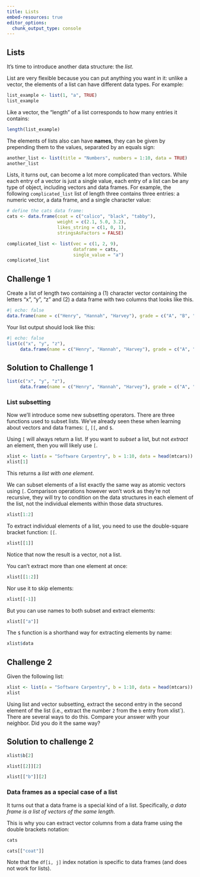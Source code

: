 ```yaml
---
title: Lists
embed-resources: true
editor_options: 
  chunk_output_type: console
---
```




## Lists

It's time to introduce another data structure: the *list*.

List are very flexible because you can put anything you want in it: unlike a vector, the elements of a list can have different data types. For example:

```r
list_example <- list(1, "a", TRUE)
list_example
```


Like a vector, the "length" of a list corresponds to how many entries it contains:

```r
length(list_example)
```


The elements of lists also can have **names**, they can be given by prepending
them to the values, separated by an equals sign:

```r
another_list <- list(title = "Numbers", numbers = 1:10, data = TRUE)
another_list
```


Lists, it turns out, can become a lot more complicated than vectors. While each entry of a vector is just a single value, each entry of a list can be any type of object, including vectors and data frames. For example, the following `complicated_list` list of length three contains three entries: a numeric vector, a data frame, and a single character value:



```r
# define the cats data frame:
cats <- data.frame(coat = c("calico", "black", "tabby"),
                   weight = c(2.1, 5.0, 3.2),
                   likes_string = c(1, 0, 1),
                   stringsAsFactors = FALSE)
```



```r
complicated_list <- list(vec = c(1, 2, 9),
                         dataframe = cats, 
                         single_value = "a")
complicated_list
```



::: {.callout}
## Challenge 1
Create a list of length two containing a (1) character vector containing the letters "x", "y", "z" and (2) a data frame with two columns that looks like this.

```r
#| echo: false
data.frame(name = c("Henry", "Hannah", "Harvey"), grade = c("A", "B", "C"))
```


Your list output should look like this:

```r
#| echo: false
list(c("x", "y", "z"),
     data.frame(name = c("Henry", "Hannah", "Harvey"), grade = c("A", "B", "C")))
```

::: {.callout collapse=true}
## Solution to Challenge 1

```r
list(c("x", "y", "z"),
     data.frame(name = c("Henry", "Hannah", "Harvey"), grade = c("A", "B", "C")))
```

:::
:::


### List subsetting

Now we'll introduce some new subsetting operators. There are three functions
used to subset lists. We've already seen these when learning about vectors and data frames:  `[`, `[[`, and `$`.

Using `[` will always return a list. If you want to *subset* a list, but not
*extract* an element, then you will likely use `[`.

```r
xlist <- list(a = "Software Carpentry", b = 1:10, data = head(mtcars))
xlist[1]
```

This returns a *list with one element*.

We can subset elements of a list exactly the same way as atomic
vectors using `[`. Comparison operations however won't work as
they're not recursive, they will try to condition on the data structures
in each element of the list, not the individual elements within those
data structures.

```r
xlist[1:2]
```

To extract individual elements of a list, you need to use the double-square
bracket function: `[[`.

```r
xlist[[1]]
```

Notice that now the result is a vector, not a list.

You can't extract more than one element at once:

```r
xlist[[1:2]]
```

Nor use it to skip elements:

```r
xlist[[-1]]
```

But you can use names to both subset and extract elements:

```r
xlist[["a"]]
```

The `$` function is a shorthand way for extracting elements by name:

```r
xlist$data
```

::: {.callout}
## Challenge 2

Given the following list:

```r
xlist <- list(a = "Software Carpentry", b = 1:10, data = head(mtcars))
xlist
```

Using list and vector subsetting, extract the second entry in the second element of the list (i.e., extract the number `2` from the `b` entry from xlist`). There are several ways to do this. Compare your answer with your neighbor. Did you do it the same way?

::: {.callout collapse=true}

## Solution to challenge 2

```r
xlist$b[2]
```

```r
xlist[[2]][2]
```

```r
xlist[["b"]][2]
```
:::
:::



### Data frames as a special case of a list


It turns out that a data frame is a special kind of a list. Specifically, *a data frame is a list of vectors of the same length*. 

This is why you can extract vector columns from a data frame using the double brackets notation:

```r
cats
```

```r
cats[["coat"]]
```


Note that the `df[i, j]` index notation is specific to data frames (and does not work for lists).

